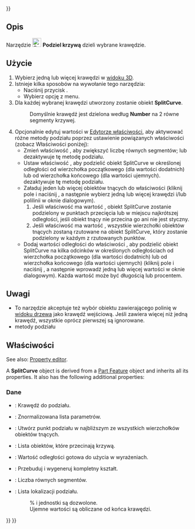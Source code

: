 <languages/>
{{UnfinishedDocu{{#translation:}}}}

{{Docnav/pl
|[[Curves_JoinCurve/pl|Połącz krzywą]]
|[[Curves_Discretize/pl|Wydziel]]
|[[Curves_Workbench/pl|środowisko pracy Krzywe]]
|IconL=Curves_JoinCurve.svg
|IconR=Curves_Discretize.svg
|IconC=Curves_workbench_icon.svg
}}

{{GuiCommand/pl
|Name=Curves SplitCurve
|Name/pl=Krzywe: Podziel krzywą
|MenuLocation=Curves → Split curve
|Workbenches=[[Curves_Workbench/pl|Krzywe]]
}}

<span id="Description"></span>
==Opis==

Narzędzie [[Image:Curves_SplitCurve.svg|24px]] '''Podziel krzywą''' dzieli wybrane krawędzie.

<span id="Usage"></span>
==Użycie==

<div class="mw-translate-fuzzy">
# Wybierz jedną lub więcej krawędzi w [[3D_view/pl|widoku 3D]].  
# Istnieje kilka sposobów na wywołanie tego narzędzia:  
#* Naciśnij przycisk {{Button|[[Image:Curves_SplitCurve.svg|16px]] [[Curves_SplitCurve/pl|Split curve]]}}.  
#* Wybierz opcję {{MenuCommand|Curves → [[Image:Curves_SplitCurve.svg|16px]] Split curve}} z menu.  
# Dla każdej wybranej krawędzi utworzony zostanie obiekt '''SplitCurve'''.  
#: Domyślnie krawędź jest dzielona według '''Number''' na 2 równe segmenty krzywej.  
# Opcjonalnie edytuj wartości w [[Property_editor/pl|Edytorze właściwości]], aby aktywować różne metody podziału poprzez ustawienie powiązanych właściwości (zobacz Właściwości poniżej):  
#* Zmień właściwość {{PropertyData|Number}}, aby zwiększyć liczbę równych segmentów; {{Value|0}} lub {{Value|1}} dezaktywuje tę metodę podziału.  
#* Ustaw właściwość {{PropertyData|Distance}}, aby podzielić obiekt SplitCurve w określonej odległości od wierzchołka początkowego (dla wartości dodatnich) lub od wierzchołka końcowego (dla wartości ujemnych). {{Value|0.0 mm}} dezaktywuje tę metodę podziału.  
#* Załaduj jeden lub więcej obiektów tnących do właściwości {{PropertyData|Cutting Objects}} (kliknij pole i naciśnij {{Button|...}}, a następnie wybierz jedną lub więcej krawędzi i/lub polilinii w oknie dialogowym).  
#*# Jeśli właściwość {{PropertyData|CutAtVertexes}} ma wartość {{False/pl}}, obiekt SplitCurve zostanie podzielony w punktach przecięcia lub w miejscu najkrótszej odległości, jeśli obiekt tnący nie przecina go ani nie jest styczny.  
#*# Jeśli właściwość {{PropertyData|CutAtVertexes}} ma wartość {{True/pl}}, wszystkie wierzchołki obiektów tnących zostaną rzutowane na obiekt SplitCurve, który zostanie podzielony w każdym z rzutowanych punktów.  
#* Dodaj wartości odległości do właściwości {{PropertyData|Values}}, aby podzielić obiekt SplitCurve na kilka odcinków w określonych odległościach od wierzchołka początkowego (dla wartości dodatnich) lub od wierzchołka końcowego (dla wartości ujemnych) (kliknij pole i naciśnij {{Button|...}}, a następnie wprowadź jedną lub więcej wartości w oknie dialogowym). Każda wartość może być długością lub procentem.
</div>

<span id="Notes"></span>
==Uwagi==

<div class="mw-translate-fuzzy">
* To narzędzie akceptuje też wybór obiektu zawierającego polinię w [[Tree_view/pl|widoku drzewa]] jako krawędź wejściową. Jeśli zawiera więcej niż jedną krawędź, wszystkie oprócz pierwszej są ignorowane.
* metody podziału
</div>

<span id="Properties"></span>
==Właściwości==

<div lang="en" dir="ltr" class="mw-content-ltr">
See also: [[Property_editor|Property editor]].
</div>

<div lang="en" dir="ltr" class="mw-content-ltr">
A '''SplitCurve''' object is derived from a [[Part_Feature|Part Feature]] object and inherits all its properties. It also has the following additional properties:
</div>

<span id="Data"></span>
===Dane===

{{TitleProperty|Podstawa}}

* {{PropertyData|Source|LinkSub}}: Krawędź do podziału.

{{TitleProperty|Wynik}}

<div class="mw-translate-fuzzy">
* {{PropertyData|Normalized Parameters|FloatList}}: Znormalizowana lista parametrów.
</div>

{{TitleProperty|Split}}

<div class="mw-translate-fuzzy">
* {{PropertyData|CutAtVertexes|Bool}}: Utwórz punkt podziału w najbliższym ze wszystkich wierzchołków obiektów tnących.
* {{PropertyData|CuttingObjects|LinkList}}: Lista obiektów, które przecinają krzywą.
* {{PropertyData|Distance|Distance}}: Wartość odległości gotowa do użycia w wyrażeniach.
* {{PropertyData|KeepSolid|Bool}}: Przebuduj i wygeneruj kompletny kształt.
* {{PropertyData|Number|Integer}}: Liczba równych segmentów.
* {{PropertyData|Values|StringList}}: Lista lokalizacji podziału.
*: % i jednostki są dozwolone.
*: Ujemne wartości są obliczane od końca krawędzi.
</div>


{{Docnav/pl
|[[Curves_JoinCurve/pl|Połącz krzywą]]
|[[Curves_Discretize/pl|Wydziel]]
|[[Curves_Workbench/pl|środowisko pracy Krzywe]]
|IconL=Curves_JoinCurve.svg
|IconR=Curves_Discretize.svg
|IconC=Curves_workbench_icon.svg
}}

{{Curves Tools navi{{#translation:}}}}
{{Userdocnavi{{#translation:}}}}